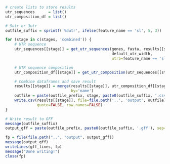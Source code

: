 ```r
# create lists to store results
utr_sequences      = list()
utr_composition_df = list()

# 5utr or 3utr
outfile_suffix = sprintf('%dutr', ifelse(feature_name == 'sl', 5, 3))

for (stage in c(stages, 'combined')) {
    # UTR sequence
    utr_sequences[[stage]] = get_utr_sequences(genes, fasta, results[[stage]],
                                               default_utr_width,
                                               utr5=feature_name == 'sl')

    # UTR sequence composition
    utr_composition_df[[stage]] = get_utr_composition(utr_sequences[[stage]])

    # Combine dataframes and save result
    results[[stage]] = merge(results[[stage]], utr_composition_df[[stage]],
                             by='name')
    outfile = paste(outfile_prefix, stage, paste0(outfile_suffix, '.csv'), sep='_')
    write.csv(results[[stage]], file=file.path('..', 'output', outfile),
              quote=FALSE, row.names=FALSE)
}
```

```r
# Write result to GFF
message(outfile_suffix)
output_gff = paste(outfile_prefix, paste0(outfile_suffix, '.gff'), sep='_')

fp = file(file.path("..", "output", output_gff))
message(output_gff)
writeLines(gff_lines, fp)
message("Done writing!")
close(fp)
```
